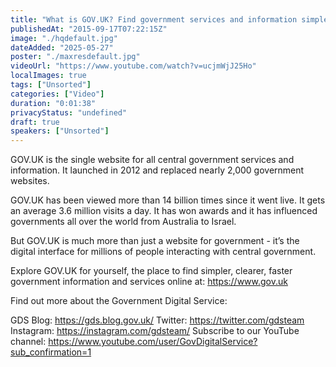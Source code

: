 ```yaml
---
title: "What is GOV.UK? Find government services and information simpler, clearer, faster"
publishedAt: "2015-09-17T07:22:15Z"
image: "./hqdefault.jpg"
dateAdded: "2025-05-27"
poster: "./maxresdefault.jpg"
videoUrl: "https://www.youtube.com/watch?v=ucjmWjJ25Ho"
localImages: true
tags: ["Unsorted"]
categories: ["Video"]
duration: "0:01:38"
privacyStatus: "undefined"
draft: true
speakers: ["Unsorted"]
---
```

GOV.UK is the single website for all central government services and information. It launched in 2012 and replaced nearly 2,000 government websites. 

GOV.UK has been viewed more than 14 billion times since it went live. It gets an average 3.6 million visits a day. It has won awards and it has influenced governments all over the world from Australia to Israel.

But GOV.UK is much more than just a website for government - it’s the digital interface for millions of people interacting with central government.

Explore GOV.UK for yourself, the place to find simpler, clearer, faster government information and services online at:
https://www.gov.uk 

Find out more about the Government Digital Service:

GDS Blog: https://gds.blog.gov.uk/
Twitter: https://twitter.com/gdsteam 
Instagram: https://instagram.com/gdsteam/ 
Subscribe to our YouTube channel: 
https://www.youtube.com/user/GovDigitalService?sub_confirmation=1

